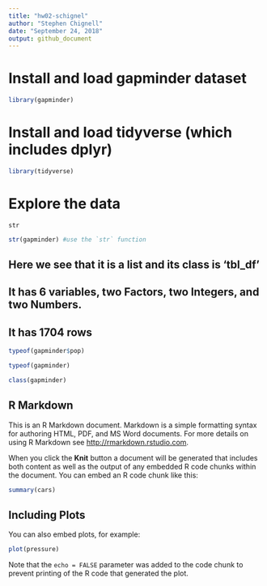 ```yaml
---
title: "hw02-schignel"
author: "Stephen Chignell"
date: "September 24, 2018"
output: github_document
---
```


# Install and load gapminder dataset

```r
library(gapminder)
```

# Install and load tidyverse (which includes dplyr)

```r
library(tidyverse)
```


# Explore the data
`str` 
```r
str(gapminder) #use the `str` function
```

## Here we see that it is a list and its class is 'tbl_df'
## It has 6 variables, two Factors, two Integers, and two Numbers.
## It has 1704 rows

```r
typeof(gapminder$pop)
```

```r
typeof(gapminder)
```

```r
class(gapminder)
```














## R Markdown

This is an R Markdown document. Markdown is a simple formatting syntax for authoring HTML, PDF, and MS Word documents. For more details on using R Markdown see <http://rmarkdown.rstudio.com>.

When you click the **Knit** button a document will be generated that includes both content as well as the output of any embedded R code chunks within the document. You can embed an R code chunk like this:

```r
summary(cars)
```

## Including Plots

You can also embed plots, for example:

```r
plot(pressure)
```

Note that the `echo = FALSE` parameter was added to the code chunk to prevent printing of the R code that generated the plot.
